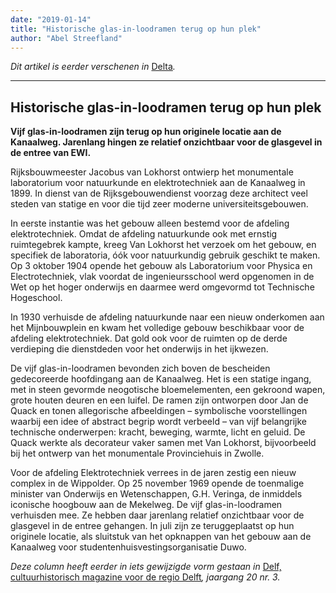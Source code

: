 ```yaml
---
date: "2019-01-14"
title: "Historische glas-in-loodramen terug op hun plek"
author: "Abel Streefland"
---
```


_Dit artikel is eerder verschenen in_ [Delta](https://www.delta.tudelft.nl/article/historische-glas-loodramen-terug-op-hun-plek)_._

---

## Historische glas-in-loodramen terug op hun plek

**Vijf glas-in-loodramen zijn terug op hun originele locatie aan de Kanaalweg. Jarenlang hingen ze relatief onzichtbaar voor de glasgevel in de entree van EWI.**

Rijksbouwmeester Jacobus van Lokhorst ontwierp het monumentale laboratorium voor natuurkunde en elektrotechniek aan de Kanaalweg in 1899. In dienst van de Rijksgebouwendienst voorzag deze architect veel steden van statige en voor die tijd zeer moderne universiteitsgebouwen.

In eerste instantie was het gebouw alleen bestemd voor de afdeling elektrotechniek. Omdat de afdeling natuurkunde ook met ernstig ruimtegebrek kampte, kreeg Van Lokhorst het verzoek om het gebouw, en specifiek de laboratoria, óók voor natuurkundig gebruik geschikt te maken. Op 3 oktober 1904 opende het gebouw als Laboratorium voor Physica en Electrotechniek, vlak voordat de ingenieursschool werd opgenomen in de Wet op het hoger onderwijs en daarmee werd omgevormd tot Technische Hogeschool.

In 1930 verhuisde de afdeling natuurkunde naar een nieuw onderkomen aan het Mijnbouwplein en kwam het volledige gebouw beschikbaar voor de afdeling elektrotechniek. Dat gold ook voor de ruimten op de derde verdieping die dienstdeden voor het onderwijs in het ijkwezen.

De vijf glas-in-loodramen bevonden zich boven de bescheiden gedecoreerde hoofdingang aan de Kanaalweg. Het is een statige ingang, met in steen gevormde neogotische bloemelementen, een gekroond wapen, grote houten deuren en een luifel. De ramen zijn ontworpen door Jan de Quack en tonen allegorische afbeeldingen – symbolische voorstellingen waarbij een idee of abstract begrip wordt verbeeld – van vijf belangrijke technische onderwerpen: kracht, beweging, warmte, licht en geluid. De Quack werkte als decorateur vaker samen met Van Lokhorst, bijvoorbeeld bij het ontwerp van het monumentale Provinciehuis in Zwolle.

Voor de afdeling Elektrotechniek verrees in de jaren zestig een nieuw complex in de Wippolder. Op 25 november 1969 opende de toenmalige minister van Onderwijs en Wetenschappen, G.H. Veringa, de inmiddels iconische hoogbouw aan de Mekelweg. De vijf glas-in-loodramen verhuisden mee. Ze hebben daar jarenlang relatief onzichtbaar voor de glasgevel in de entree gehangen. In juli zijn ze teruggeplaatst op hun originele locatie, als sluitstuk van het opknappen van het gebouw aan de Kanaalweg voor studentenhuisvestingsorganisatie Duwo.

_Deze column heeft eerder in iets gewijzigde vorm gestaan in_ [Delf, cultuurhistorisch magazine voor de regio Delft](https://virtumedia.nl/magazine/delf)_, jaargang 20 nr. 3._
